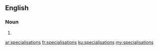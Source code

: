 ==English==

===Noun===
{{head|en|plural}} {{g|p}}

# {{plural of|specialisation|lang=en}}

[[ar:specialisations]]
[[fr:specialisations]]
[[ku:specialisations]]
[[my:specialisations]]